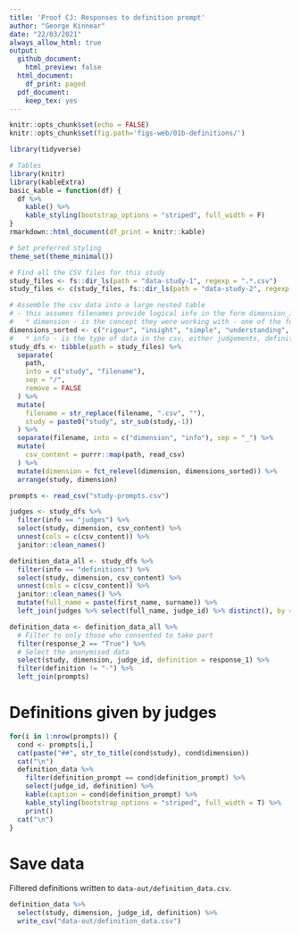 ```yaml
---
title: 'Proof CJ: Responses to definition prompt'
author: "George Kinnear"
date: "22/03/2021"
always_allow_html: true
output:
  github_document:
    html_preview: false
  html_document:
    df_print: paged
  pdf_document:
    keep_tex: yes
---
```


```r
knitr::opts_chunk$set(echo = FALSE)
knitr::opts_chunk$set(fig.path='figs-web/01b-definitions/')

library(tidyverse)

# Tables
library(knitr)
library(kableExtra)
basic_kable = function(df) {
  df %>% 
    kable() %>%
    kable_styling(bootstrap_options = "striped", full_width = F)
}
rmarkdown::html_document(df_print = knitr::kable)

# Set preferred styling
theme_set(theme_minimal())
```


```r
# Find all the CSV files for this study
study_files <- fs::dir_ls(path = "data-study-1", regexp = ".*.csv")
study_files <- c(study_files, fs::dir_ls(path = "data-study-2", regexp = ".*.csv"))

# Assemble the csv data into a large nested table
# - this assumes filenames provide logical info in the form dimension_info.csv, where:
#   * dimension - is the concept they were working with - one of the following:
dimensions_sorted <- c("rigour", "insight", "simple", "understanding", "marks")
#   * info - is the type of data in the csv, either judgements, definitions or judges details
study_dfs <- tibble(path = study_files) %>%
  separate(
    path,
    into = c("study", "filename"),
    sep = "/",
    remove = FALSE
  ) %>%
  mutate(
    filename = str_replace(filename, ".csv", ""),
    study = paste0("study", str_sub(study,-1))
  ) %>% 
  separate(filename, into = c("dimension", "info"), sep = "_") %>% 
  mutate(
    csv_content = purrr::map(path, read_csv)
  ) %>% 
  mutate(dimension = fct_relevel(dimension, dimensions_sorted)) %>% 
  arrange(study, dimension)

prompts <- read_csv("study-prompts.csv")

judges <- study_dfs %>% 
  filter(info == "judges") %>% 
  select(study, dimension, csv_content) %>% 
  unnest(cols = c(csv_content)) %>% 
  janitor::clean_names()

definition_data_all <- study_dfs %>% 
  filter(info == "definitions") %>% 
  select(study, dimension, csv_content) %>% 
  unnest(cols = c(csv_content)) %>% 
  janitor::clean_names() %>% 
  mutate(full_name = paste(first_name, surname)) %>% 
  left_join(judges %>% select(full_name, judge_id) %>% distinct(), by = "full_name")

definition_data <- definition_data_all %>% 
  # Filter to only those who consented to take part
  filter(response_2 == "True") %>% 
  # Select the anonymised data
  select(study, dimension, judge_id, definition = response_1) %>% 
  filter(definition != "-") %>% 
  left_join(prompts)
```


# Definitions given by judges

```r
for(i in 1:nrow(prompts)) {
  cond <- prompts[i,]
  cat(paste("##", str_to_title(cond$study), cond$dimension))
  cat("\n")
  definition_data %>% 
    filter(definition_prompt == cond$definition_prompt) %>% 
    select(judge_id, definition) %>% 
    kable(caption = cond$definition_prompt) %>% 
    kable_styling(bootstrap_options = "striped", full_width = T) %>% 
    print()
  cat("\n")
}

```

# Save data

Filtered definitions written to `data-out/definition_data.csv`.

```r
definition_data %>% 
  select(study, dimension, judge_id, definition) %>% 
  write_csv("data-out/definition_data.csv")
```